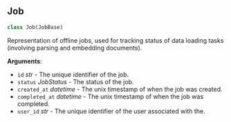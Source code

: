 <a id="letta.schemas.job.Job"></a>

## Job

```python
class Job(JobBase)
```

Representation of offline jobs, used for tracking status of data loading tasks (involving parsing and embedding documents).

**Arguments**:

- `id` _str_ - The unique identifier of the job.
- `status` _JobStatus_ - The status of the job.
- `created_at` _datetime_ - The unix timestamp of when the job was created.
- `completed_at` _datetime_ - The unix timestamp of when the job was completed.
- `user_id` _str_ - The unique identifier of the user associated with the.

